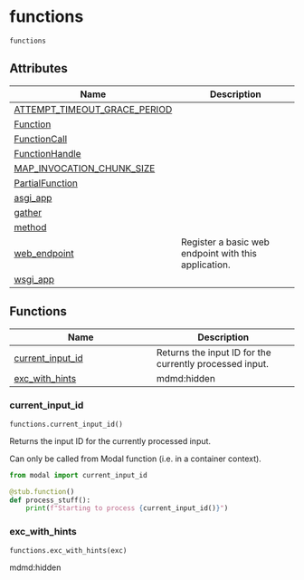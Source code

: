 # functions { #modal.functions }

`functions`

## Attributes

| Name | Description |
| --- | --- |
| [ATTEMPT_TIMEOUT_GRACE_PERIOD](#modal.functions.ATTEMPT_TIMEOUT_GRACE_PERIOD) |  |
| [Function](#modal.functions.Function) |  |
| [FunctionCall](#modal.functions.FunctionCall) |  |
| [FunctionHandle](#modal.functions.FunctionHandle) |  |
| [MAP_INVOCATION_CHUNK_SIZE](#modal.functions.MAP_INVOCATION_CHUNK_SIZE) |  |
| [PartialFunction](#modal.functions.PartialFunction) |  |
| [asgi_app](#modal.functions.asgi_app) |  |
| [gather](#modal.functions.gather) |  |
| [method](#modal.functions.method) |  |
| [web_endpoint](#modal.functions.web_endpoint) | Register a basic web endpoint with this application. |
| [wsgi_app](#modal.functions.wsgi_app) |  |

## Functions

| Name | Description |
| --- | --- |
| [current_input_id](#modal.functions.current_input_id) | Returns the input ID for the currently processed input. |
| [exc_with_hints](#modal.functions.exc_with_hints) | mdmd:hidden |

### current_input_id { #modal.functions.current_input_id }

`functions.current_input_id()`

Returns the input ID for the currently processed input.

Can only be called from Modal function (i.e. in a container context).

```python
from modal import current_input_id

@stub.function()
def process_stuff():
    print(f"Starting to process {current_input_id()}")
```

### exc_with_hints { #modal.functions.exc_with_hints }

`functions.exc_with_hints(exc)`

mdmd:hidden